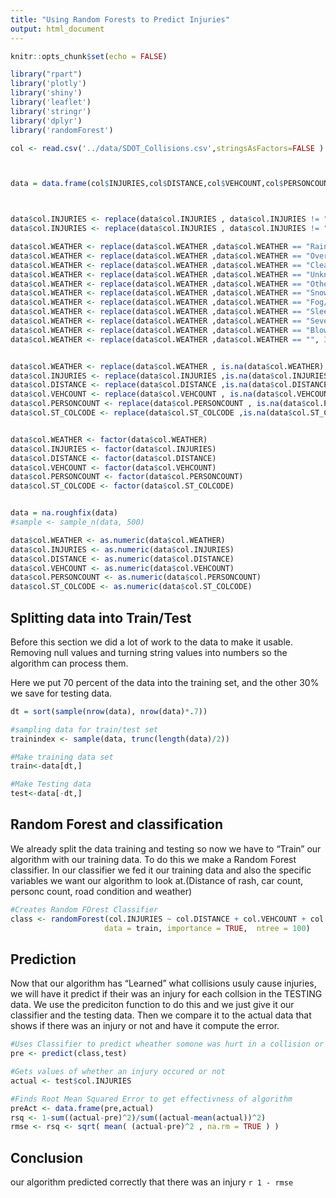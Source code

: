 ```yaml
---
title: "Using Random Forests to Predict Injuries"
output: html_document
---
```


```r
knitr::opts_chunk$set(echo = FALSE)

library("rpart")
library('plotly')
library('shiny')
library('leaflet')
library('stringr')
library('dplyr')
library('randomForest')

col <- read.csv('../data/SDOT_Collisions.csv',stringsAsFactors=FALSE )



data = data.frame(col$INJURIES,col$DISTANCE,col$VEHCOUNT,col$PERSONCOUNT, col$ST_COLCODE, col$WEATHER,stringsAsFactors=FALSE )



data$col.INJURIES <- replace(data$col.INJURIES , data$col.INJURIES != "0", 1)
data$col.INJURIES <- replace(data$col.INJURIES , data$col.INJURIES != "1", 0)

data$col.WEATHER <- replace(data$col.WEATHER ,data$col.WEATHER == "Raining", 0)
data$col.WEATHER <- replace(data$col.WEATHER ,data$col.WEATHER == "Overcast", 1)
data$col.WEATHER <- replace(data$col.WEATHER ,data$col.WEATHER == "Clear or Partly Cloudy", 2)
data$col.WEATHER <- replace(data$col.WEATHER ,data$col.WEATHER == "Unknown", 3)
data$col.WEATHER <- replace(data$col.WEATHER ,data$col.WEATHER == "Other", 4)
data$col.WEATHER <- replace(data$col.WEATHER ,data$col.WEATHER == "Snowing", 5)
data$col.WEATHER <- replace(data$col.WEATHER ,data$col.WEATHER == "Fog/Smog/Smoke", 6)
data$col.WEATHER <- replace(data$col.WEATHER ,data$col.WEATHER == "Sleet/Hail/Freezing Rain", 7)
data$col.WEATHER <- replace(data$col.WEATHER ,data$col.WEATHER == "Severe Crosswind", 8)
data$col.WEATHER <- replace(data$col.WEATHER ,data$col.WEATHER == "Blowing Sand or Dirt or Snow", 9)
data$col.WEATHER <- replace(data$col.WEATHER ,data$col.WEATHER == "", 3)


data$col.WEATHER <- replace(data$col.WEATHER , is.na(data$col.WEATHER) , 0)
data$col.INJURIES <- replace(data$col.INJURIES ,is.na(data$col.INJURIES), 0)
data$col.DISTANCE <- replace(data$col.DISTANCE ,is.na(data$col.DISTANCE), 0)
data$col.VEHCOUNT <- replace(data$col.VEHCOUNT , is.na(data$col.VEHCOUNT), 0)
data$col.PERSONCOUNT <- replace(data$col.PERSONCOUNT , is.na(data$col.PERSONCOUNT) , 0)
data$col.ST_COLCODE <- replace(data$col.ST_COLCODE ,is.na(data$col.ST_COLCODE ), 0)


data$col.WEATHER <- factor(data$col.WEATHER)
data$col.INJURIES <- factor(data$col.INJURIES)
data$col.DISTANCE <- factor(data$col.DISTANCE)
data$col.VEHCOUNT <- factor(data$col.VEHCOUNT)
data$col.PERSONCOUNT <- factor(data$col.PERSONCOUNT)
data$col.ST_COLCODE <- factor(data$col.ST_COLCODE)


data = na.roughfix(data)
#sample <- sample_n(data, 500)

data$col.WEATHER <- as.numeric(data$col.WEATHER)
data$col.INJURIES <- as.numeric(data$col.INJURIES)
data$col.DISTANCE <- as.numeric(data$col.DISTANCE)
data$col.VEHCOUNT <- as.numeric(data$col.VEHCOUNT)
data$col.PERSONCOUNT <- as.numeric(data$col.PERSONCOUNT)
data$col.ST_COLCODE <- as.numeric(data$col.ST_COLCODE)

```

## Splitting data into Train/Test
Before this section we did a lot of work to the data to make it usable. Removing null values and turning string values into numbers so the algorithm can process them. 

Here we put 70 percent of the data into the training set, and the other 30% we save for testing data.
```r

dt = sort(sample(nrow(data), nrow(data)*.7))

#sampling data for train/test set
trainindex <- sample(data, trunc(length(data)/2))

#Make training data set
train<-data[dt,]

#Make Testing data
test<-data[-dt,]

```

## Random Forest and classification

We already split the data training and testing so now we have to "Train" our algorithm with our training data. 
To do this we make a Random Forest classifier. In our classifier we fed it our training data and also the specific variables we want our algorithm to look at.(Distance of rash, car count, personc count, road condition and weather)

```r
#Creates Random FOrest Classifier
class <- randomForest(col.INJURIES ~ col.DISTANCE + col.VEHCOUNT + col.PERSONCOUNT + col.ST_COLCODE + col.WEATHER,
                     data = train, importance = TRUE,  ntree = 100)

```

## Prediction

Now that our algorithm has "Learned" what collisions usuly cause injuries, we will have it predict if their was an injury for each collsion in the TESTING data. We use the prediciton function to do this and we just give it our classifier and the testing data.
Then we compare it to the actual data that shows if there was an injury or not and have it compute the error. 
```r
#Uses Classifier to predict wheather somone was hurt in a collision or not
pre <- predict(class,test) 

#Gets values of whether an injury occured or not
actual <- test$col.INJURIES

#Finds Root Mean Squared Error to get effectivness of algorithm 
preAct <- data.frame(pre,actual)
rsq <- 1-sum((actual-pre)^2)/sum((actual-mean(actual))^2)
rmse <- rsq <- sqrt( mean( (actual-pre)^2 , na.rm = TRUE ) )

```

## Conclusion
our algorithm predicted correctly that there was an injury `r 1 - rmse`